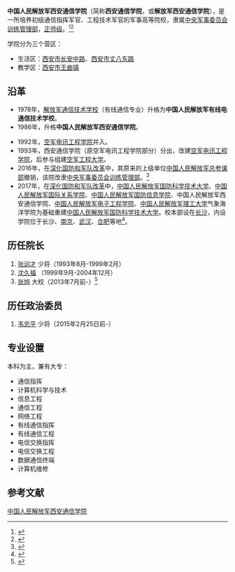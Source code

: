 {{高校
|名称    =中国人民解放军西安通信学院
|外文名  =
|图像    =[[File:China_Emblem_PLA.svg|200px]]
|图像说明=
|校训    =
|建校    =1945年
|闭校    =
|类型    =军事高校
|校长    =
|院长    =
|书记    =
|教师    =
|职工    =
|学生    =
|地址    ={{CHN}}[[陕西省|陕西省]][[西安市|西安市]][[长安中路|长安中路]]97号
|校园环境=
|面积    =41.2万平方米
|代表色  =
|隶属    =
|邮编    =710106
|电话    =029-5431076
|网站    =
|标志    =
|脚注    =
}}

'''中国人民解放军西安通信学院'''（简称'''西安通信学院'''，或'''解放军西安通信学院'''），是一所培养初级通信指挥军官、工程技术军官的军事高等院校，隶属[[中央军事委员会训练管理部|中央军事委员会训练管理部]]，[[正师级|正师级]]。<ref>{{Cite web |url=http://www.rvedu.com/daxue/3905.html |title=教育点评网：西安通信学院简介 |accessdate=2011-02-11 |archive-date=2011-10-20 |archive-url=https://web.archive.org/web/20111020174532/http://www.rvedu.com/daxue/3905.html |dead-url=no }}</ref><ref>{{Cite web |url=http://learning.sohu.com/2004/03/06/88/article219318825.shtml |title=搜狐教育：西安通信学院 |access-date=2011-02-11 |archive-url=https://web.archive.org/web/20120126080259/http://learning.sohu.com/2004/03/06/88/article219318825.shtml |archive-date=2012-01-26 |dead-url=yes }}</ref>

学院分为三个营区：
*生活区：[[西安市|西安市]][[长安中路|长安中路]]、[[西安市|西安市]][[丈八东路|丈八东路]]
*教学区：[[西安市|西安市]][[王曲镇|王曲镇]]

== 沿革 ==
{{参见|解放军通信技术学校|解放军重庆通信学院}}
*1978年，[[解放军通信技术学校|解放军通信技术学校]]（有线通信专业）升格为'''中国人民解放军有线电通信技术学校'''。
*1986年，升格'''中国人民解放军西安通信学院'''。
{{参见|空军电讯工程学院}}
*1992年，[[空军电讯工程学院|空军电讯工程学院]]并入。
*1993年，西安通信学院（原空军电讯工程学院部分）分出，改建[[空军电讯工程学院|空军电讯工程学院]]，后参与组建[[空军工程大学|空军工程大学]]。
*2016年，在[[深化国防和军队改革|深化国防和军队改革]]中，其原来的上级单位[[中国人民解放军总参谋部|中国人民解放军总参谋部]]撤销，该院改隶[[中央军事委员会训练管理部|中央军事委员会训练管理部]]。<ref>{{Cite web |url=http://kaoyan.eol.cn/ge_di_kao_yan/shaanxi/shaan_xi/201609/t20160926_1452831.shtml |title=西安通信学院2017年硕士研究生招生简章，中国研究生招生信息网，2016-09-26 |accessdate=2016-09-27 |archive-date=2016-11-30 |archive-url=https://web.archive.org/web/20161130125049/http://kaoyan.eol.cn/ge_di_kao_yan/shaanxi/shaan_xi/201609/t20160926_1452831.shtml |dead-url=no }}</ref>
*2017年，在[[深化国防和军队改革|深化国防和军队改革]]中，[[中国人民解放军国防科学技术大学|中国人民解放军国防科学技术大学]]、[[中国人民解放军国际关系学院|中国人民解放军国际关系学院]]、[[中国人民解放军国防信息学院|中国人民解放军国防信息学院]]、中国人民解放军西安通信学院、[[中国人民解放军电子工程学院|中国人民解放军电子工程学院]]、[[中国人民解放军理工大学|中国人民解放军理工大学]]气象海洋学院为基础重建[[中国人民解放军国防科学技术大学|中国人民解放军国防科学技术大学]]。校本部设在[[长沙|长沙]]，内设学院位于长沙、[[南京|南京]]、[[武汉|武汉]]、[[合肥|合肥]]等地<ref name=xin>{{Cite web  |url =http://www.thepaper.cn/newsDetail_forward_1699945  |title =新国防科大今年以国防科大、国关学院等6所院校为基础重建  |author =  |date =2017-06-03  |publisher =澎湃新闻  |language =  |accessdate =  |quote =  |archive-date =2017-07-30  |archive-url =https://web.archive.org/web/20170730114618/http://www.thepaper.cn/newsDetail_forward_1699945  |dead-url =no  }}</ref>。
<!-- 该条目待明确学院名称后改动，现暂勿修改-->

==历任院长==
#[[张训才|张训才]] 少将（1993年8月-1999年2月）
#[[沈久福|沈久福]] （1999年9月-2004年12月）
#[[张旭_(解放军)|张旭]] 大校（2013年7月前-）<ref>{{cite news|title=西安通信学院与西安翻译学院共建签约仪式隆重举行|url=http://www.xafy.edu.cn/info/1091/3832.htm|accessdate=2016-08-02|newspaper=西安翻译学院|archive-date=2016-11-30|archive-url=https://web.archive.org/web/20161130015900/http://www.xafy.edu.cn/info/1091/3832.htm|dead-url=no}}</ref>

==历任政治委员==
#[[韦忠平|韦忠平]] 少将（2015年2月25日前-）

==专业设置==
本科为主，兼有大专：
* 通信指挥
* 计算机科学与技术
* 信息工程
* 通信工程
* 网络工程
* 有线通信指挥
* 有线通信工程
* 电信交换指挥
* 电信交换工程
* 数据通信终端
* 计算机维修

== 参考文献 ==
{{Reflist|2}}

[[Category:中国人民解放军西安通信学院|]]